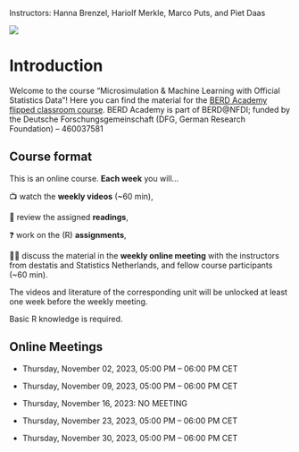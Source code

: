Instructors: Hanna Brenzel, Hariolf Merkle, Marco Puts, and Piet Daas

![](images/Logo_BERD_Academy(1).png)

# Introduction {.unnumbered}

Welcome to the course "Microsimulation & Machine Learning with Official Statistics Data"! Here you can find the material for the [BERD Academy flipped classroom course](https://www.berd-nfdi.de/berd-academy/how-to-make-use-of-machine-learning-microsimulation-in-official-statistics/). BERD Academy is part of BERD\@NFDI; funded by the Deutsche Forschungsgemeinschaft (DFG, German Research Foundation) -- 460037581

## Course format

This is an online course. **Each week** you will...

📺 watch the **weekly videos** (\~60 min),

📖 review the assigned **readings**,

❓ work on the (R) **assignments**,

👩‍🏫 discuss the material in the **weekly online meeting** with the instructors from destatis and Statistics Netherlands, and fellow course participants (\~60 min).

The videos and literature of the corresponding unit will be unlocked at least one week before the weekly meeting.

Basic R knowledge is required.

## Online Meetings

-   Thursday, November 02, 2023, 05:00 PM -- 06:00 PM CET

-   Thursday, November 09, 2023, 05:00 PM -- 06:00 PM CET

-   Thursday, November 16, 2023: NO MEETING

-   Thursday, November 23, 2023, 05:00 PM -- 06:00 PM CET

-   Thursday, November 30, 2023, 05:00 PM -- 06:00 PM CET
